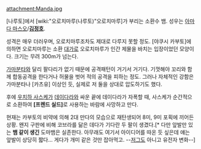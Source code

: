 attachment:Manda.jpg

[나루토]에서 [wiki:"오로치마루(나루토)"오로치마루]가 부리는 소환수 뱀. 성우는 [[아마다 마스오]]/'''[[김정호]]'''.

성격은 매우 더러우며, 오로치마루조차도 제대로 다루지 못할 정도. [야쿠시 카부토]에 의하면 오로치마루는 소환 [[대가]]로 오로치마루가 인간 제물을 바치는 입장이었던 모양이다. 크기는 무려 300m가 넘는다.

[[가마분타]]와 달리 팔다리가 없기 때문에 공격패턴이 거기서 거기다. 기껏해야 꼬리와 함께 합동공격을 한다거나 허물을 벗어 적의 공격을 피하는 정도. 그러나 자체적인 강함은 가마분타나 [카츠유] 이상인 듯, 실제로 저 둘을 상대로 압도하기도 했다.

후에 [[우치하 사스케]]가 [[데이다라]]와 싸운 끝에 데이다라가 자폭할 때, 사스케가 순간적으로 소환하여 '''[프렌드 실드]'''로 사용하는 바람에 사망하고 만다.

현재는 카부토의 비약에 의해 2대 만다의 모습으로 재탄생되어 8미, 9미 포획에 끼어든 상황. 왠지 구판에 비해 코브라를 닮은 데다가 기다란 두 팔이 생겼다.[* 다만 앞발만 있는 '''뱀 같이 생긴''' 도마뱀은 실존한다. 아무래도 여기서 아이디어를 따온 듯 싶은데 얘는 앞발이 상당히 짧다... 게다가 개미 같은 것만 잡아먹고. --[[저그]]도 아니고 유전자 변화--]
